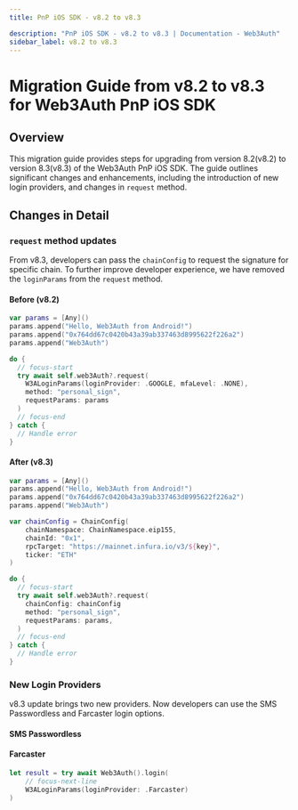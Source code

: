 ```yaml
---
title: PnP iOS SDK - v8.2 to v8.3

description: "PnP iOS SDK - v8.2 to v8.3 | Documentation - Web3Auth"
sidebar_label: v8.2 to v8.3
---
```



# Migration Guide from v8.2 to v8.3 for Web3Auth PnP iOS SDK

## Overview

This migration guide provides steps for upgrading from version 8.2(v8.2) to version 8.3(v8.3) of the
Web3Auth PnP iOS SDK. The guide outlines significant changes and enhancements, including the
introduction of new login providers, and changes in `request` method.

## Changes in Detail

### `request` method updates

From v8.3, developers can pass the `chainConfig` to request the signature for specific chain. To
further improve developer experience, we have removed the `loginParams` from the `request` method.

#### Before (v8.2)

```swift title="Usage"
var params = [Any]()
params.append("Hello, Web3Auth from Android!")
params.append("0x764dd67c0420b43a39ab337463d8995622f226a2")
params.append("Web3Auth")

do {
  // focus-start
  try await self.web3Auth?.request(
    W3ALoginParams(loginProvider: .GOOGLE, mfaLevel: .NONE),
    method: "personal_sign",
    requestParams: params
  )
  // focus-end
} catch {
  // Handle error
}
```

#### After (v8.3)

```swift title="Usage"
var params = [Any]()
params.append("Hello, Web3Auth from Android!")
params.append("0x764dd67c0420b43a39ab337463d8995622f226a2")
params.append("Web3Auth")

var chainConfig = ChainConfig(
    chainNamespace: ChainNamespace.eip155,
    chainId: "0x1",
    rpcTarget: "https://mainnet.infura.io/v3/${key}",
    ticker: "ETH"
)

do {
  // focus-start
  try await self.web3Auth?.request(
    chainConfig: chainConfig
    method: "personal_sign",
    requestParams: params,
  )
  // focus-end
} catch {
  // Handle error
}
```

### New Login Providers

v8.3 update brings two new providers. Now developers can use the SMS Passwordless and Farcaster
login options.

#### SMS Passwordless

<SMSPasswordless />

#### Farcaster

```swift title="Usage"
let result = try await Web3Auth().login(
    // focus-next-line
    W3ALoginParams(loginProvider: .Farcaster)
)
```
